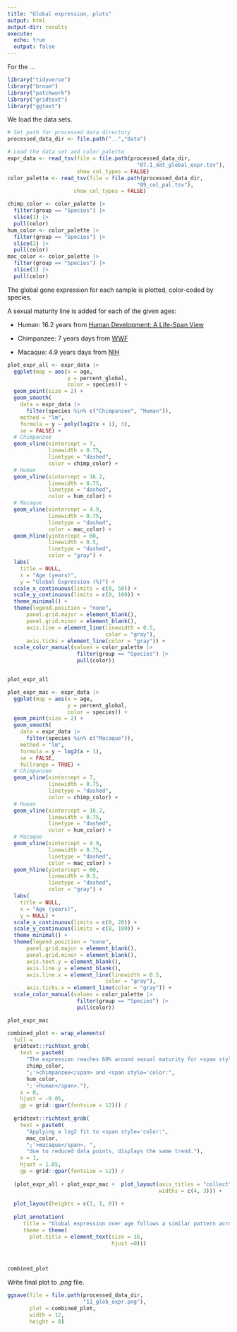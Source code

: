 ```yaml
---
title: "Global expression, plots"
output: html
output-dir: results
execute:
  echo: true
  output: false
---
```


For the ...

```r
library("tidyverse")
library("broom")
library("patchwork")
library("gridtext")
library("ggtext")
```

We load the data sets.

```r
# Set path for processed data directory
processed_data_dir <- file.path("..","data")

# Load the data set and color palette
expr_data <- read_tsv(file = file.path(processed_data_dir,
                                         "07.1_dat_global_expr.tsv"),
                      show_col_types = FALSE)
color_palette <- read_tsv(file = file.path(processed_data_dir,
                                         "09_col_pal.tsv"),
                     show_col_types = FALSE)
```

```r
chimp_color <- color_palette |>
  filter(group == "Species") |>
  slice(1) |>
  pull(color)
hum_color <- color_palette |>
  filter(group == "Species") |>
  slice(2) |>
  pull(color)
mac_color <- color_palette |>
  filter(group == "Species") |>
  slice(3) |>
  pull(color)
```

The global gene expression for each sample is plotted, color-coded by species.

A sexual maturity line is added for each of the given ages:

-   Human: 16.2 years from [Human Development: A Life-Span View](https://books.google.dk/books?id=E-n5E7oyCgoC&pg=PA296&redir_esc=y)

-   Chimpanzee: 7 years days from [WWF](https://wwf.panda.org/discover/knowledge_hub/endangered_species/great_apes/chimpanzees/#:~:text=Although%20chimpanzees%20reach%20sexual%20maturity,until%20they%20are%20over%2060.)

-   Macaque: 4.9 years days from [NIH](https://pmc.ncbi.nlm.nih.gov/articles/PMC10092073/#:~:text=Cynomolgus%20macaque%20sexual%20maturation%20is,for%20CMs%20based%20on%20different)

```r
plot_expr_all <- expr_data |>
  ggplot(map = aes(x = age,
                   y = percent_global,
                   color = species)) +
  geom_point(size = 2) +
  geom_smooth(
    data = expr_data |>
      filter(species %in% c("Chimpanzee", "Human")),
    method = "lm",
    formula = y ~ poly(log2(x + 1), 3),
    se = FALSE) +
  # Chimpanzee
  geom_vline(xintercept = 7,
             linewidth = 0.75,
             linetype = "dashed",
             color = chimp_color) +
  # Human
  geom_vline(xintercept = 16.2,
             linewidth = 0.75,
             linetype = "dashed",
             color = hum_color) +
  # Macaque
  geom_vline(xintercept = 4.9,
             linewidth = 0.75,
             linetype = "dashed",
             color = mac_color) +
  geom_hline(yintercept = 60,
             linewidth = 0.5,
             linetype = "dashed",
             color = "gray") +
  labs(
    title = NULL,
    x = "Age (years)",
    y = "Global Expression (%)") +
  scale_x_continuous(limits = c(0, 50)) +
  scale_y_continuous(limits = c(0, 100)) +
  theme_minimal() +
  theme(legend.position = "none",
      panel.grid.major = element_blank(),
      panel.grid.minor = element_blank(),
      axis.line = element_line(linewidth = 0.5,
                               color = "gray"),
      axis.ticks = element_line(color = "gray")) +
  scale_color_manual(values = color_palette |>
                      filter(group == "Species") |>
                      pull(color))


plot_expr_all
```

```r
plot_expr_mac <- expr_data |>
  ggplot(map = aes(x = age,
                   y = percent_global,
                   color = species)) +
  geom_point(size = 2) +
  geom_smooth(
    data = expr_data |>
      filter(species %in% c("Macaque")),
    method = "lm",
    formula = y ~ log2(x + 1),
    se = FALSE,
    fullrange = TRUE) +
  # Chimpanzee
  geom_vline(xintercept = 7,
             linewidth = 0.75,
             linetype = "dashed",
             color = chimp_color) +
  # Human
  geom_vline(xintercept = 16.2,
             linewidth = 0.75,
             linetype = "dashed",
             color = hum_color) +
  # Macaque
  geom_vline(xintercept = 4.9,
             linewidth = 0.75,
             linetype = "dashed",
             color = mac_color) +
  geom_hline(yintercept = 60,
             linewidth = 0.5,
             linetype = "dashed",
             color = "gray") +
  labs(
    title = NULL,
    x = "Age (years)",
    y = NULL) +
  scale_x_continuous(limits = c(0, 20)) +
  scale_y_continuous(limits = c(0, 100)) +
  theme_minimal() +
  theme(legend.position = "none",
      panel.grid.major = element_blank(),
      panel.grid.minor = element_blank(),
      axis.text.y = element_blank(),
      axis.line.y = element_blank(),
      axis.line.x = element_line(linewidth = 0.5,
                               color = "gray"),
      axis.ticks.x = element_line(color = "gray")) +
  scale_color_manual(values = color_palette |>
                      filter(group == "Species") |>
                      pull(color))

plot_expr_mac
```

```r
combined_plot <- wrap_elements(
  full =
  gridtext::richtext_grob(
    text = paste0(
      "The expression reaches 60% around sexual maturity for <span style='color:",
      chimp_color,
      ";'>chimpanzee</span> and <span style='color:",
      hum_color,
      ";'>human</span>."),
    x = 0,
    hjust = -0.05,
    gp = grid::gpar(fontsize = 12))) /
  
  gridtext::richtext_grob(
    text = paste0(
      "Applying a log2 fit to <span style='color:",
      mac_color,
      ";'>macaque</span>, ",
      "due to reduced data points, displays the same trend."),
    x = 1,
    hjust = 1.05,
    gp = grid::gpar(fontsize = 12)) /
  
  (plot_expr_all + plot_expr_mac +  plot_layout(axis_titles = "collect",
                                                widths = c(4, 3))) +
  
  plot_layout(heights = c(1, 1, 8)) +
  
  plot_annotation(
     title = "Global expression over age follows a similar pattern across species",
     theme = theme(
       plot.title = element_text(size = 16,
                                 hjust =0)))
  


combined_plot
```

Write final plot to *.png* file.

```r
ggsave(file = file.path(processed_data_dir,
                        "11_glob_expr.png"),
       plot = combined_plot,
       width = 12,
       height = 8)
```
